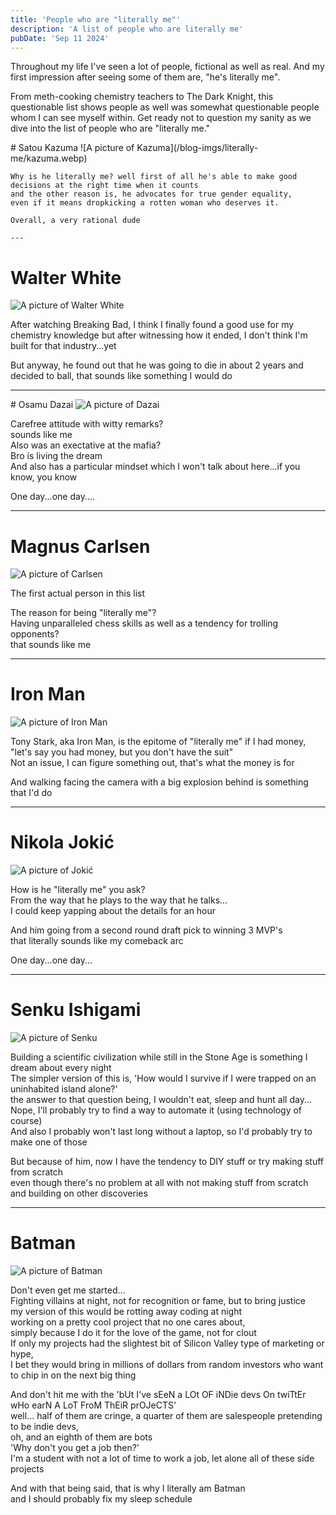 ```yaml
---
title: 'People who are "literally me"'
description: 'A list of people who are literally me'
pubDate: 'Sep 11 2024'
---
```



Throughout my life I've seen a lot of people, fictional as well as real.
And my first impression after seeing some of them are, "he's literally me".

From meth-cooking chemistry teachers to The Dark Knight,
this questionable list shows people as well was somewhat questionable people whom I can see myself within.
Get ready not to question my sanity as we dive into the list of people who are "literally me."


<SecretContent client:load>
    # Satou Kazuma
    ![A picture of Kazuma](/blog-imgs/literally-me/kazuma.webp)

    Why is he literally me? well first of all he's able to make good decisions at the right time when it counts
    and the other reason is, he advocates for true gender equality,
    even if it means dropkicking a rotten woman who deserves it.

    Overall, a very rational dude

    ---
</SecretContent>

# Walter White
<img src="/blog-imgs/literally-me/walter.webp"
 style="object-fit: contain; max-height: 450px;" alt="A picture of Walter White" />

After watching Breaking Bad, I think I finally found a good use for my chemistry knowledge
but after witnessing how it ended, I don't think I'm built for that industry...yet

But anyway, he found out that he was going to die in about 2 years and decided to ball,
that sounds like something I would do

---

<SecretContent client:load>
# Osamu Dazai
<img src="/blog-imgs/literally-me/dazai.webp"
 style="object-fit: contain; max-height: 450px;" alt="A picture of Dazai" />

Carefree attitude with witty remarks? \
sounds like me \
Also was an exectative at the mafia? \
Bro is living the dream \
And also has a particular mindset which I won't talk about here...if you know, you know

One day...one day....

---
</SecretContent>

# Magnus Carlsen
<img src="/blog-imgs/literally-me/carlsen.jpg"
 style="object-fit: contain; max-height: 450px;" alt="A picture of Carlsen" />

The first actual person in this list

The reason for being "literally me"? \
Having unparalleled chess skills as well as a tendency for trolling opponents? \
that sounds like me

---

# Iron Man
<img src="/blog-imgs/literally-me/iron_man.jpg"
 style="object-fit: contain; max-height: 450px;" alt="A picture of Iron Man" />

Tony Stark, aka Iron Man, is the epitome of "literally me" if I had money, \
"let's say you had money, but you don't have the suit" \
Not an issue, I can figure something out, that's what the money is for

And walking facing the camera with a big explosion behind is something that I'd do

---

# Nikola Jokić
<img src="/blog-imgs/literally-me/jokic.webp"
 style="object-fit: contain; max-height: 450px;" alt="A picture of Jokić" />

How is he "literally me" you ask? \
From the way that he plays to the way that he talks... \
I could keep yapping about the details for an hour

And him going from a second round draft pick to winning 3 MVP's \
that literally sounds like my comeback arc

One day...one day...

---

# Senku Ishigami
<img src="/blog-imgs/literally-me/senku.webp"
 style="object-fit: contain; max-height: 450px;" alt="A picture of Senku" />

Building a scientific civilization while still in the Stone Age is something I dream about every night \
The simpler version of this is, 'How would I survive if I were trapped on an uninhabited island alone?' \
the answer to that question being, I wouldn't eat, sleep and hunt all day... \
Nope, I'll probably try to find a way to automate it (using technology of course) \
And also I probably won't last long without a laptop, so I'd probably try to make one of those

But because of him, now I have the tendency to DIY stuff or try making stuff from scratch \
even though there's no problem at all with not making stuff from scratch and building on other discoveries

---

# Batman
<img src="/blog-imgs/literally-me/batman.jpg"
 style="object-fit: contain; max-height: 450px;" alt="A picture of Batman" />

Don't even get me started... \
Fighting villains at night, not for recognition or fame, but to bring justice \
my version of this would be rotting away coding at night \
working on a pretty cool project that no one cares about, \
simply because I do it for the love of the game, not for clout \
If only my projects had the slightest bit of Silicon Valley type of marketing or hype, \
I bet they would bring in millions of dollars from random investors
who want to chip in on the next big thing

And don't hit me with the 'bUt I've sEeN a LOt OF iNDie devs On twiTtEr wHo earN A LoT FroM ThEiR prOJeCTS' \
well... half of them are cringe, a quarter of them are salespeople pretending to be indie devs, \
oh, and an eighth of them are bots \
'Why don't you get a job then?' \
I'm a student with not a lot of time to work a job, let alone all of these side projects

And with that being said, that is why I literally am Batman \
and I should probably fix my sleep schedule
